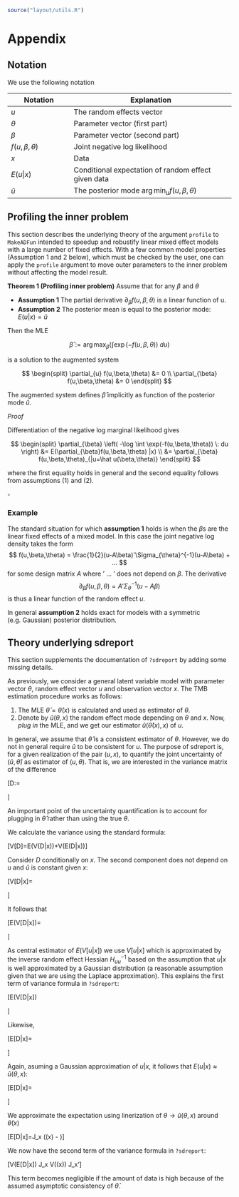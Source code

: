 ```r
source("layout/utils.R")
```

Appendix {#Appendix}
========

## Notation

We use the following notation

| Notation            | Explanation                                          |
|---------------------|------------------------------------------------------|
| $u$                 | The random effects vector                            |
| $\theta$            | Parameter vector (first part)                        |
| $\beta$             | Parameter vector (second part)                       |
| $f(u,\beta,\theta)$ | Joint negative log likelihood                        |
| $x$                 | Data                                                 |
| $E(u|x)$            | Conditional expectation of random effect given data  |
| $\hat u$            | The posterior mode $\arg \min_{u} f(u,\beta,\theta)$ |

## Profiling the inner problem

This section describes the underlying theory of the argument `profile`
to `MakeADFun` intended to speedup and robustify linear mixed effect
models with a large number of fixed effects. With a few common model
properties (Assumption 1 and 2 below), which must be checked by the
user, one can apply the `profile` argument to move outer parameters to
the inner problem without affecting the model result.

**Theorem 1 (Profiling inner problem)**
Assume that for any $\beta$ and $\theta$

* **Assumption 1** The partial derivative $\partial_{\beta} f(u,\beta,\theta)$ is a linear function of u.
* **Assumption 2** The posterior mean is equal to the posterior mode: $E(u|x)=\hat u$

Then the MLE

$$\hat \beta := \arg \max_{\beta} \left( \int \exp(-f(u,\beta,\theta)) \: du \right) $$

is a solution to the augmented system

$$
\begin{split}
\partial_{u} f(u,\beta,\theta) &= 0 \\
\partial_{\beta} f(u,\beta,\theta) &= 0
\end{split}
$$

The augmented system defines $\hat \beta$ implicitly as function of the posterior mode $\hat u$.

*Proof*

Differentiation of the negative log marginal likelihood gives

$$
\begin{split}
\partial_{\beta} \left( -\log \int \exp(-f(u,\beta,\theta)) \: du \right) &= E(\partial_{\beta}f(u,\beta,\theta) |x) \\
&= \partial_{\beta} f(u,\beta,\theta)_{|u=\hat u(\beta,\theta)}
\end{split}
$$

where the first equality holds in general and the second equality follows from assumptions (1) and (2).

$\square$

### Example

The standard situation for which **assumption 1** holds is when the
$\beta$s are the linear fixed effects of a mixed model. In this case
the joint negative log density takes the form
$$ f(u,\beta,\theta) = \frac{1}{2}(u-A\beta)'\Sigma_{\theta}^{-1}(u-A\beta) + ... $$
for some design matrix $A$ where ' $...$ ' does not depend on
$\beta$. The derivative
$$ \partial_{\beta} f(u,\beta,\theta) = A'\Sigma_{\theta}^{-1}(u-A\beta) $$
is thus a linear function of the random effect $u$.

In general **assumption 2** holds exact for models with a symmetric
(e.g. Gaussian) posterior distribution.

## Theory underlying sdreport

This section supplements the documentation of `?sdreport` by adding
some missing details.

As previously, we consider a general latent variable model with
parameter vector $\theta$, random effect vector $u$ and observation
vector $x$. The TMB estimation procedure works as follows:

1. The MLE $\hat\theta=\hat\theta(x)$ is calculated and used as
   estimator of $\theta$.
2. Denote by $\hat u(\theta,x)$ the random effect mode depending on
   $\theta$ and $x$. Now, *plug in* the MLE, and we get our estimator
   $\hat u\left(\hat\theta(x),x\right)$ of $u$.

In general, we assume that $\hat\theta$ is a consistent estimator of
$\theta$. However, we do not in general require $\hat u$ to be
consistent for $u$.  The purpose of sdreport is, for a given
realization of the pair $(u,x)$, to quantify the joint uncertainty of
$(\hat u,\hat\theta)$ as estimator of $(u,\theta)$. That is, we are
interested in the variance matrix of the difference

\[D:=\begin{pmatrix}\hat u\left(\hat\theta(x),x\right) - u\\ \hat\theta(x) - \theta\end{pmatrix}\]

An important point of the uncertainty quantification is to account
for plugging in $\hat\theta$ rather than using the true $\theta$.

We calculate the variance using the standard formula:

\[V[D]=E(V(D|x))+V(E(D|x))\]

Consider $D$ conditionally on $x$. The second component does not
depend on $u$ and $\hat u$ is constant given $x$:

\[V[D|x]=\begin{pmatrix}V[u|x] & 0 \\ 0 & 0 \end{pmatrix}\]

It follows that

\[E(V[D|x])=\begin{pmatrix}E(V[u|x]) & 0 \\ 0 & 0 \end{pmatrix}\]

As central estimator of $E(V[u|x])$ we use $V[u|x]$ which is
approximated by the inverse random effect Hessian $H_{uu}^{-1}$ based
on the assumption that $u|x$ is well approximated by a Gaussian
distribution (a reasonable assumption given that we are using the
Laplace approximation). This explains the first term of variance formula in `?sdreport`:

\[E(V[D|x]) \approx \begin{pmatrix} H_{uu}^{-1} & 0 \\ 0 & 0 \end{pmatrix}\]

Likewise,

\[E[D|x]=\begin{pmatrix}\hat u\left(\hat\theta(x),x\right) - E(u|x)\\ \hat\theta(x) - \theta\end{pmatrix}\]

Again, asuming a Gaussian approximation of $u|x$, it follows that $E(u|x) \approx \hat u(\theta,x)$:

\[E[D|x]=\begin{pmatrix}\hat u\left(\hat\theta(x),x\right) - \hat u(\theta,x)\\ \hat\theta(x) - \theta\end{pmatrix}\]

We approximate the expectation using linerization of $\theta \rightarrow \hat u(\theta,x)$ around $\hat\theta(x)$

\[E[D|x]=J_x \cdot (\hat\theta(x) - \theta)\]

We now have the second term of the variance formula in `?sdreport`:

\[V(E[D|x]) \approx J_x V(\hat\theta(x)) J_x'\]

This term becomes negligible if the amount of data is high because of
the assumed asymptotic consistency of $\hat\theta$.
